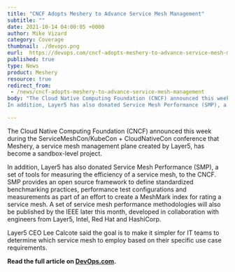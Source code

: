 ```yaml
---
title: "CNCF Adopts Meshery to Advance Service Mesh Management"
subtitle: ""
date: 2021-10-14 04:00:05 +0000
author: Mike Vizard
category: Coverage
thumbnail: ./devops.png
eurl:  https://devops.com/cncf-adopts-meshery-to-advance-service-mesh-management/
published: true
type: News
product: Meshery
resource: true
redirect_from:
 - /news/cncf-adopts-meshery-to-advance-service-mesh-management
body: "The Cloud Native Computing Foundation (CNCF) announced this week during the ServiceMeshCon/KubeCon + CloudNativeCon conference that Meshery, a service mesh management plane created by Layer5, has become a sandbox-level project.
In addition, Layer5 has also donated Service Mesh Performance (SMP), a set of tools for measuring the efficiency of a service mesh, to the CNCF. SMP provides an open source framework to define standardized benchmarking practices, performance test configurations and measurements as part of an effort to create a MeshMark index for rating a service mesh. A set of service mesh performance methodologies will also be published by the IEEE later this month, developed in collaboration with engineers from Layer5, Intel, Red Hat and HashiCorp."

---
```



<NewsWrapper>

The Cloud Native Computing Foundation (CNCF) announced this week during the ServiceMeshCon/KubeCon + CloudNativeCon conference that Meshery, a service mesh management plane created by Layer5, has become a sandbox-level project.

In addition, Layer5 has also donated Service Mesh Performance (SMP), a set of tools for measuring the efficiency of a service mesh, to the CNCF. SMP provides an open source framework to define standardized benchmarking practices, performance test configurations and measurements as part of an effort to create a MeshMark index for rating a service mesh. A set of service mesh performance methodologies will also be published by the IEEE later this month, developed in collaboration with engineers from Layer5, Intel, Red Hat and HashiCorp.

Layer5 CEO Lee Calcote said the goal is to make it simpler for IT teams to determine which service mesh to employ based on their specific use case requirements.

**Read the full article on [DevOps.com](https://devops.com/cncf-adopts-meshery-to-advance-service-mesh-management/).**

</NewsWrapper>
